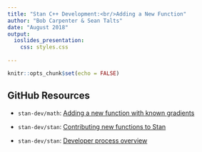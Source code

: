 ```yaml
---
title: "Stan C++ Development:<br/>Adding a New Function"
author: "Bob Carpenter & Sean Talts"
date: "August 2018"
output:
  ioslides_presentation:
    css: styles.css
  
---
```


```r
knitr::opts_chunk$set(echo = FALSE)
```

## GitHub Resources

* `stan-dev/math`: [Adding a new function with known gradients](https://github.com/stan-dev/math/wiki/Adding-a-new-function-with-known-gradients)

* `stan-dev/stan`: [Contributing new functions to Stan](https://github.com/stan-dev/stan/wiki/Contributing-New-Functions-to-Stan)

* `stan-dev/stan`: [Developer process overview](https://github.com/stan-dev/stan/wiki/Developer-process-overview)

